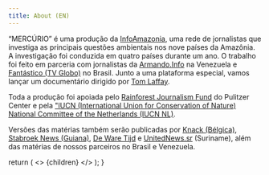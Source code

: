 ---
title: About (EN)
---

“MERCÚRIO” é uma produção da [InfoAmazonia](https://infoamazonia.org/), uma rede de jornalistas que investiga as principais questões ambientais nos nove países da Amazônia. A investigação foi conduzida em quatro países durante um ano. O trabalho foi feito em parceria com jornalistas da [Armando.Info](https://armando.info/) na Venezuela e [Fantástico (TV Globo)](https://g1.globo.com/fantastico/) no Brasil. Junto a uma plataforma especial, vamos lançar um documentário dirigido por [Tom Laffay](https://www.tomlaffay.com/about/).

Toda a produção foi apoiada pelo [Rainforest Journalism Fund](https://pulitzercenter.org/rainforest-journalism-fund-0) do Pulitzer Center e pela ["IUCN (International Union for Conservation of Nature) National Committee of the Netherlands (IUCN NL)](https://www.iucn.nl/en).

Versões das matérias também serão publicadas por [Knack (Bélgica)](https://www.knack.be/), [Stabroek News (Guiana)](https://www.stabroeknews.com/), [De Ware Tijd](http://www.dwtonline.com/) e [UnitedNews.sr](http://UnitedNews.sr) (Suriname), além das matérias de nossos parceiros no Brasil e Venezuela.

<!-- This default export overrides the default layout ensuring -->
<!--  that the FAQ component isn't wrapped by other elements -->
  return (
    <>
      {children}
    </>
  );
}
